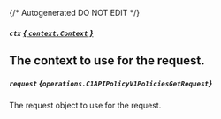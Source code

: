 {/* Autogenerated DO NOT EDIT  */}

##### `ctx` [*{ `context.Context` }*](https://pkg.go.dev/context#Context)
The context to use for the request.
---
##### `request` *{`operations.C1APIPolicyV1PoliciesGetRequest`}*
The request object to use for the request.

<Collapsible openLabel={Labels.showProperties} closeLabel={Labels.hideProperties}>
  <C1APIPolicyV1PoliciesGetRequest />
</Collapsible>


